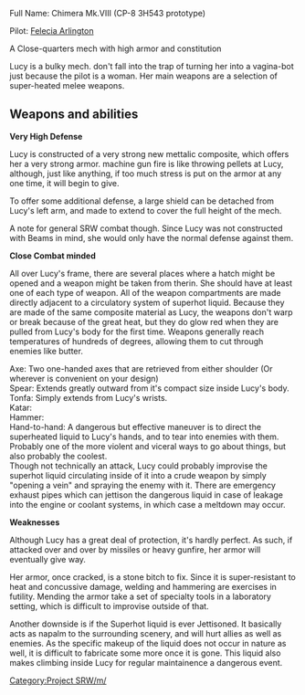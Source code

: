 Full Name: Chimera Mk.VIII (CP-8 3H543 prototype)

Pilot: [[Felecia Arlington]]

A Close-quarters mech with high armor and constitution

Lucy is a bulky mech. don't fall into the trap of turning her into a vagina-bot just because the pilot is a woman. Her main weapons are a selection of super-heated melee weapons.

==Weapons and abilities==

'''Very High Defense'''

Lucy is constructed of a very strong new mettalic composite, which offers her a very strong armor. machine gun fire is like throwing pellets at Lucy, although, just like anything, if too much stress is put on the armor at any one time, it will begin to give. 

To offer some additional defense, a large shield can be detached from Lucy's left arm, and made to extend to cover the full height of the mech.

A note for general SRW combat though. Since Lucy was not constructed with Beams in mind, she would only have the normal defense against them. 

'''Close Combat minded'''

All over Lucy's frame, there are several places where a hatch might be opened and a weapon might be taken from therin. She should have at least one of each type of weapon. All of the weapon compartments are made directly adjacent to a circulatory system of superhot liquid. Because they are made of the same composite material as Lucy, the weapons don't warp or break because of the great heat, but they do glow red when they are pulled from Lucy's body for the first time. Weapons generally reach temperatures of hundreds of degrees, allowing them to cut through enemies like butter.

Axe: Two one-handed axes that are retrieved from either shoulder (Or wherever is convenient on your design)<br>
Spear: Extends greatly outward from it's compact size inside Lucy's body.<br>
Tonfa: Simply extends from Lucy's wrists.<br>
Katar:<br>
Hammer: <br>
Hand-to-hand: A dangerous but effective maneuver is to direct the superheated liquid to Lucy's hands, and to tear into enemies with them. Probably one of the more violent and viceral ways to go about things, but also probably the coolest. <br>

Though not technically an attack, Lucy could probably improvise the superhot liquid circulating inside of it into a crude weapon by simply "opening a vein" and spraying the enemy with it. There are emergency exhaust pipes which can jettison the dangerous liquid in case of leakage into the engine or coolant systems, in which case a meltdown may occur. 

'''Weaknesses'''

Although Lucy has a great deal of protection, it's hardly perfect. As such, if attacked over and over by missiles or heavy gunfire, her armor will eventually give way.

Her armor, once cracked, is a stone bitch to fix. Since it is super-resistant to heat and concussive damage, welding and hammering are exercises in futility. Mending the armor take a set of specialty tools in a laboratory setting, which is difficult to improvise outside of that. 

Another downside is if the Superhot liquid is ever Jettisoned. It basically acts as napalm to the surrounding scenery, and will hurt allies as well as enemies. As the specific makeup of the liquid does not occur in nature as well, it is difficult to fabricate some more once it is gone. This liquid also makes climbing inside Lucy for regular maintainence a dangerous event.

[[Category:Project SRW/m/]]